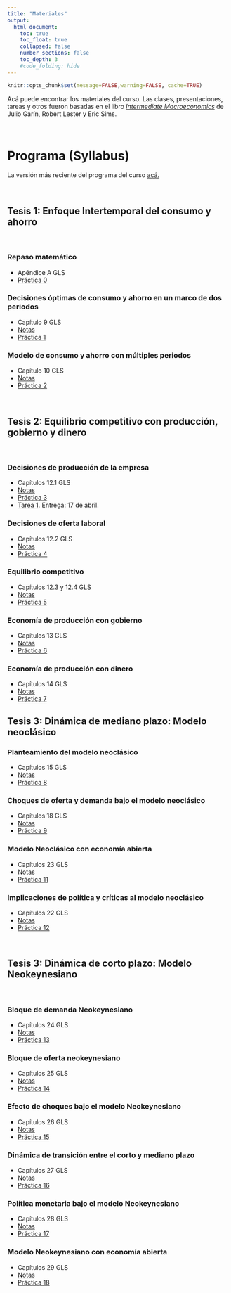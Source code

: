 ```yaml
---
title: "Materiales"
output:
  html_document:
    toc: true
    toc_float: true
    collapsed: false
    number_sections: false
    toc_depth: 3
    #code_folding: hide
---
```


```r
knitr::opts_chunk$set(message=FALSE,warning=FALSE, cache=TRUE)
```

Acá puede encontrar los materiales del curso. Las clases, presentaciones, tareas y otros fueron basadas en el libro [*Intermediate Macroeconomics*](https://www3.nd.edu/~esims1/GLS_may_2021.pdf) de Julio Garín, Robert Lester y Eric Sims.

<br>

# Programa (Syllabus)

La versión más reciente del programa del curso [acá.](materials/2023EC3201.pdf)

<br>


## Tesis 1: Enfoque Intertemporal del consumo y ahorro

<br>

### Repaso matemático

* Apéndice A GLS
* [Práctica 0](materials/PS0.pdf) 


### Decisiones óptimas de consumo y ahorro en un marco de dos periodos

* Capítulo 9 GLS
* [Notas](materials/Modelo_consumo_ahorro.pdf)
* [Práctica 1](materials/PS1.pdf)

### Modelo de consumo y ahorro con múltiples periodos

* Capítulo 10 GLS
* [Notas](materials/Modelo_intertemporal_consumo.pdf)
* [Práctica 2](materials/PS2.pdf) 

<br>

## Tesis 2: Equilibrio competitivo con producción, gobierno y dinero

<br>

### Decisiones de producción de la empresa

* Capítulos 12.1 GLS
* [Notas](materials/Modelo_produccion.pdf)
* [Práctica 3](materials/PS3.pdf) 
* [Tarea 1](materials/Tarea_1.pdf). Entrega: 17 de abril.

### Decisiones de oferta laboral

* Capítulos 12.2 GLS
* [Notas](materials/bop_sustca.pdf)
* [Práctica 4](materials/Tarea_1.pdf) 


### Equilibrio competitivo 

* Capítulos 12.3 y 12.4 GLS
* [Notas](materials/bop_sustca.pdf)
* [Práctica 5](materials/Tarea_1.pdf) 


### Economía de producción con gobierno

* Capítulos 13 GLS
* [Notas](materials/bop_sustca.pdf)
* [Práctica 6](materials/Tarea_1.pdf) 

### Economía de producción con dinero

* Capítulos 14 GLS
* [Notas](materials/bop_sustca.pdf)
* [Práctica 7](materials/Tarea_1.pdf) 


## Tesis 3: Dinámica de mediano plazo: Modelo neoclásico

### Planteamiento del modelo neoclásico

* Capítulos 15 GLS
* [Notas](materials/bop_sustca.pdf)
* [Práctica 8](materials/Tarea_1.pdf) 

### Choques de oferta y demanda bajo el modelo neoclásico

* Capítulos 18 GLS
* [Notas](materials/bop_sustca.pdf)
* [Práctica 9](materials/Tarea_1.pdf)


### Modelo Neoclásico con economía abierta

* Capítulos 23 GLS
* [Notas](materials/bop_sustca.pdf)
* [Práctica 11](materials/Tarea_1.pdf)

### Implicaciones de política y críticas al modelo neoclásico

* Capítulos 22 GLS
* [Notas](materials/bop_sustca.pdf)
* [Práctica 12](materials/Tarea_1.pdf)

<br>

## Tesis 3: Dinámica de corto plazo: Modelo Neokeynesiano

<br>

### Bloque de demanda Neokeynesiano

* Capítulos 24 GLS
* [Notas](materials/bop_sustca.pdf)
* [Práctica 13](materials/Tarea_1.pdf)

### Bloque de oferta neokeynesiano

* Capítulos 25 GLS
* [Notas](materials/bop_sustca.pdf)
* [Práctica 14](materials/Tarea_1.pdf)

### Efecto de choques bajo el modelo Neokeynesiano

* Capítulos 26 GLS
* [Notas](materials/bop_sustca.pdf)
* [Práctica 15](materials/Tarea_1.pdf)

### Dinámica de transición entre el corto y mediano plazo

* Capítulos 27 GLS
* [Notas](materials/bop_sustca.pdf)
* [Práctica 16](materials/Tarea_1.pdf)

### Política monetaria bajo el modelo Neokeynesiano

* Capítulos 28 GLS
* [Notas](materials/bop_sustca.pdf)
* [Práctica 17](materials/Tarea_1.pdf)

### Modelo Neokeynesiano con economía abierta

* Capítulos 29 GLS
* [Notas](materials/bop_sustca.pdf)
* [Práctica 18](materials/Tarea_1.pdf)
